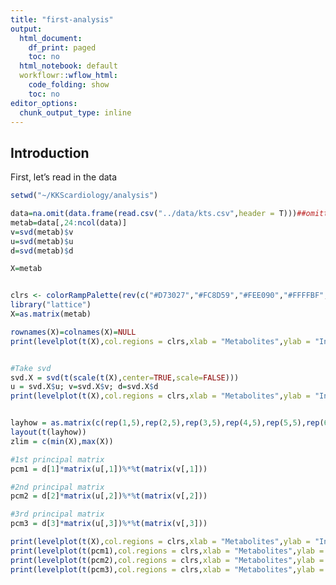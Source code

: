 ```yaml
---
title: "first-analysis"
output:
  html_document:
    df_print: paged
    toc: no
  html_notebook: default
  workflowr::wflow_html:
    code_folding: show
    toc: no
editor_options:
  chunk_output_type: inline
---
```


## Introduction

First, let's read in the data
```r
setwd("~/KKScardiology/analysis")

data=na.omit(data.frame(read.csv("../data/kts.csv",header = T)))##omitted 79 rows
metab=data[,24:ncol(data)]
v=svd(metab)$v
u=svd(metab)$u
d=svd(metab)$d

X=metab


clrs <- colorRampPalette(rev(c("#D73027","#FC8D59","#FEE090","#FFFFBF","#E0F3F8","#91BFDB","#4575B4")))(64)
library("lattice")
X=as.matrix(metab)

rownames(X)=colnames(X)=NULL
print(levelplot(t(X),col.regions = clrs,xlab = "Metabolites",ylab = "Individuals",colorkey = TRUE))


#Take svd
svd.X = svd(t(scale(t(X),center=TRUE,scale=FALSE)))
u = svd.X$u; v=svd.X$v; d=svd.X$d
print(levelplot(t(X),col.regions = clrs,xlab = "Metabolites",ylab = "Individuals",colorkey = TRUE))


layhow = as.matrix(c(rep(1,5),rep(2,5),rep(3,5),rep(4,5),rep(5,5),rep(6,5)))
layout(t(layhow))
zlim = c(min(X),max(X))

#1st principal matrix 
pcm1 = d[1]*matrix(u[,1])%*%t(matrix(v[,1]))

#2nd principal matrix 
pcm2 = d[2]*matrix(u[,2])%*%t(matrix(v[,2]))

#3rd principal matrix 
pcm3 = d[3]*matrix(u[,3])%*%t(matrix(v[,3]))

print(levelplot(t(X),col.regions = clrs,xlab = "Metabolites",ylab = "Individuals",colorkey = TRUE))
print(levelplot(t(pcm1),col.regions = clrs,xlab = "Metabolites",ylab = "Individuals",colorkey = TRUE))
print(levelplot(t(pcm2),col.regions = clrs,xlab = "Metabolites",ylab = "Individuals",colorkey = TRUE))
print(levelplot(t(pcm3),col.regions = clrs,xlab = "Metabolites",ylab = "Individuals",colorkey = TRUE))
```
